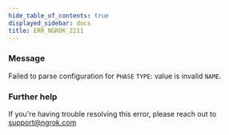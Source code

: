 ```yaml
---
hide_table_of_contents: true
displayed_sidebar: docs
title: ERR_NGROK_2211
---
```


### Message

Failed to parse configuration for `PHASE` `TYPE`: value is invalid `NAME`.

<ErrorDetails />

### Further help

If you're having trouble resolving this error, please reach out to [support@ngrok.com](mailto:support@ngrok.com?subject=Help%20with%20ERR_NGROK_2211)
